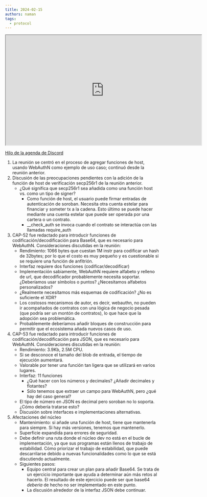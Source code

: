 ```yaml
---
title: 2024-02-15
authors: naman
tags:
  - protocol
---
```


<iframe
  src="https://drive.google.com/file/d/1oBuYg_LvGRGnKpjezok6PQGVN8ZpqVvy/preview"
  width="640"
  height="360"
  allow="autoplay"
></iframe>

[Hilo de la agenda de Discord](https://discord.com/channels/897514728459468821/1207385360116490360)

1. La reunión se centró en el proceso de agregar funciones de host, usando WebAuthN como ejemplo de uso caso; continuó desde la reunión anterior.
2. Discusión de las preocupaciones pendientes con la adición de la función de host de verificación secp256r1 de la reunión anterior.
   - ¿Qué significa que secp256r1 sea añadida como una función host vs. como un tipo de signer?
     - Como función de host, el usuario puede firmar entradas de autenticación de soroban. Necesita otra cuenta estelar para financiar y someter tx a la cadena. Esto último se puede hacer mediante una cuenta estelar que puede ser operada por una cartera o un contrato.
     - \_\_check_auth se invoca cuando el contrato se interactúa con las llamadas require_auth
3. CAP-52 fue redactado para introducir funciones de codificación/decodificación para Base64, que es necesario para WebAuthN. Consideraciones discutidas en la reunión:
   - Rendimiento: 1066 bytes que cuestan 1M instr para codificar un hash de 32bytes; por lo que el costo es muy pequeño y es cuestionable si se requiere una función de anfitrión.
   - Interfaz requiere dos funciones (codificar/decodificar)
   - Implementación sabiamente, WebAuthN requiere alfabeto y relleno de url, que decodificador probablemente necesita soportar. ¿Deberíamos usar símbolos o puntos? ¿Necesitamos alfabetos personalizados?
   - ¿Realmente necesitamos más esquemas de codificación? ¿No es suficiente el XDR? 
   - Los costosos mecanismos de autor, es decir, webauthn, no pueden ir acompañados de contratos con una lógica de negocio pesada (que podría ser un montón de contratos), lo que hace que la adopción sea problemática.
   - Probablemente deberíamos añadir bloques de construcción para permitir que el ecosistema añada nuevos casos de uso.
4. CAP-53 fue redactado para introducir funciones de codificación/decodificación para JSON, que es necesario para WebAuthN. Consideraciones discutidas en la reunión:
   - Rendimiento: 3.9Kb, 2.5M CPU.
   - Si se desconoce el tamaño del blob de entrada, el tiempo de ejecución aumentará.
   - Valorable por tener una función tan ligera que se utilizará en varios lugares.
   - Interfaz: 11 funciones
     - ¿Qué hacer con los números y decimales? ¿Añadir decimales y flotantes?
     - Sólo tenemos que extraer un campo para WebAuthN, pero ¿qué hay del caso general?
   - El tipo de número en JSON es decimal pero soroban no lo soporta. ¿Cómo debería tratarse esto?
   - Discusión sobre interfaces e implementaciones alternativas.
5. Afectaciones del núcleo
   - Mantenimiento: si añade una función de host, tiene que mantenerla para siempre. Si hay más versiones, tenemos que mantenerlo.
   - Superficie expandida para errores de seguridad.
   - Debe definir una ruta donde el núcleo dev no está en el bucle de implementación, ya que sus programas están llenos de trabajo de estabilidad. Cómo priorizar el trabajo de estabilidad, que puede descarrilarse debido a nuevas funcionalidades como lo que se está discutiendo actualmente.
   - Siguientes pasos:
     - Equipo central para crear un plan para añadir Base64. Se trata de un ejercicio importante que ayuda a determinar aún más retos al hacerlo. El resultado de este ejercicio puede ser que base64 _debería_ de hecho no ser implementado en este punto.
     - La discusión alrededor de la interfaz JSON debe continuar.
